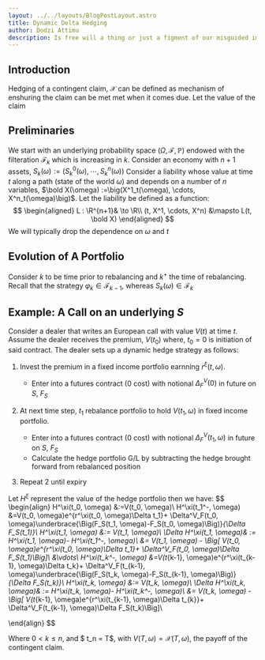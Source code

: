 ```yaml
---
layout: ../../layouts/BlogPostLayout.astro
title: Dynamic Delta Hedging  
author: Dodzi Attimu
description: Is free will a thing or just a figment of our misguided imaginations
---
```

## Introduction
Hedging of a contingent claim, $\mathcal X$ can be defined as mechanism of enshuring the claim can be met met when it comes due. Let the value of the claim 

## Preliminaries
We start with an underlying probability space $(\Omega, \mathcal F, \mathbb P)$ endowed with the filteration $\mathcal F_k$ which is increasing in $k$. Consider an economy with $n+1$ assets, $S_k(\omega) :=\Big(S^{0}_k(\omega), \cdots, S^{n}_k(\omega)\Big)$ 
Consider a liability whose value at time $t$ along a path (state of the world $\omega$) and depends on a number of $n$ variables, $\bold X(\omega) :=\big(X^1_t(\omega), \cdots, X^n_t(\omega)\big)$. 
Let the liability be defined as a function:
$$
\begin{aligned}
L : \R^{n+1}& \to \R\\
  (t, X^1, \cdots, X^n) &\mapsto  L(t, \bold X) 
\end{aligned}
$$
We will typically drop the dependence on $\omega$ and $t$ 

## Evolution of A Portfolio
Consider $k$ to be time prior to rebalancing and $k^+$ the time of rebalancing.
Recall that the strategy $\varphi_k \in \mathcal F_{k-1}$, whereas $S_k(\omega)\in\mathcal F_k$

## Example: A Call on an underlying $S$
Consider a dealer that writes an European call with value $V(t)$ at time $t$. 
Assume the dealer receives the premium, $V(t_0)$ where, $t_0=0$ is initiation of said contract. The dealer sets up a dynamic hedge strategy as follows:

1. Invest the premium in a fixed income portfolio earnning $r^\xi(t,\omega)$. 
 
   - Enter into a futures contract ($0$ cost) with notional $\Delta^V_F(0)$ in future on $S$, $F_S$
2. At next time step, $t_1$ rebalance portfolio to hold $V(t_1,\omega)$ in fixed income portfolio.  
   - Enter into a futures contract ($0$ cost) with notional $\Delta^V_F(t_1, \omega)$ in future on $S$, $F_S$
   - Calculate the hedge portfolio G/L by subtracting the hedge brought forward from rebalanced position

3. Repeat 2 until expiry

Let $H^\xi$ represent the value of the hedge portfolio then we have:
$$
\begin{align}
H^\xi(t_0, \omega) &:=V(t_0, \omega)\\
H^\xi(t_1^-, \omega) &=V(t_0, \omega)e^{r^\xi(t_0, \omega)\Delta t_1}+ \Delta^V_F(t_0, \omega)\underbrace{\Big(F_S(t_1, \omega)-F_S(t_0, \omega)\Big)}_{\Delta F_S(t_1)}\\
H^\xi(t_1, \omega) &:= V(t_1, \omega)\\
\Delta H^\xi(t_1, \omega)& := H^\xi(t_1, \omega)- H^\xi(t_1^-, \omega)\\
 &= V(t_1, \omega) - \Big[ V(t_0, \omega)e^{r^\xi(t_0, \omega)\Delta t_1}+ \Delta^V_F(t_0, \omega)\Delta F_S(t_1)\Big]\\
 &\vdots\\
H^\xi(t_k^-, \omega) &=V(t_{k-1}, \omega)e^{r^\xi(t_{k-1}, \omega)\Delta t_k}+ \Delta^V_F(t_{k-1}, \omega)\underbrace{\Big(F_S(t_k, \omega)-F_S(t_{k-1}, \omega)\Big)}_{\Delta F_S(t_k)}\\
H^\xi(t_k, \omega) &:= V(t_k, \omega)\\
\Delta H^\xi(t_k, \omega)& := H^\xi(t_k, \omega)- H^\xi(t_k^-, \omega)\\
 &= V(t_k, \omega) - \Big[ V(t_{k-1}, \omega)e^{r^\xi(t_{k-1}, \omega)\Delta t_{k}}+ \Delta^V_F(t_{k-1}, \omega)\Delta F_S(t_k)\Big]\\
 
\end{align}
$$

Where $0< k\le n$, and $ t_n = T$, with $V(T, \omega) =\mathcal X(T, \omega)$, the payoff of the contingent claim.